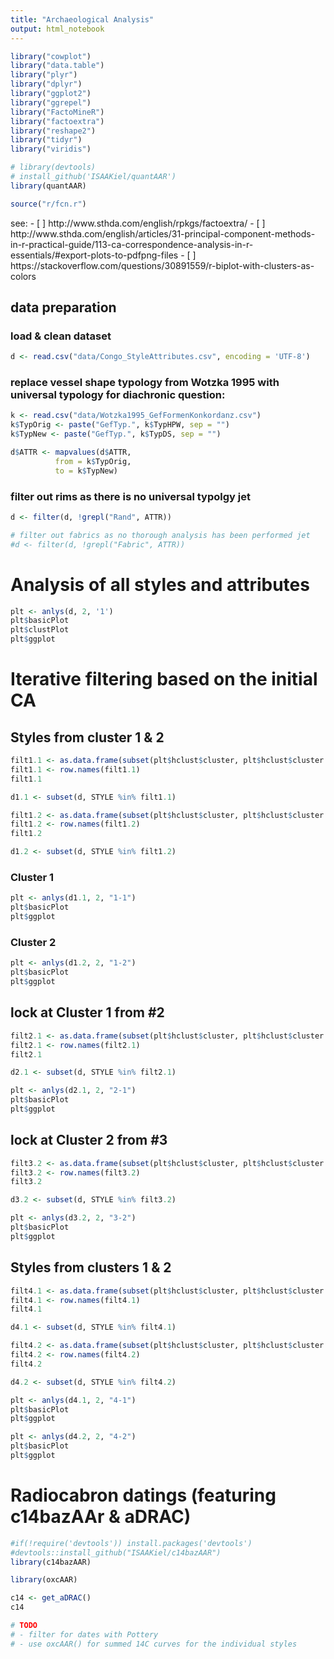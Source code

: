 ```yaml
---
title: "Archaeological Analysis"
output: html_notebook
---
```


```r
library("cowplot")
library("data.table")
library("plyr")
library("dplyr")
library("ggplot2")
library("ggrepel")
library("FactoMineR")
library("factoextra")
library("reshape2")
library("tidyr")
library("viridis")

# library(devtools)
# install_github('ISAAKiel/quantAAR')
library(quantAAR)

source("r/fcn.r")
```

see:
- [ ] http://www.sthda.com/english/rpkgs/factoextra/
- [ ] http://www.sthda.com/english/articles/31-principal-component-methods-in-r-practical-guide/113-ca-correspondence-analysis-in-r-essentials/#export-plots-to-pdfpng-files
- [ ] https://stackoverflow.com/questions/30891559/r-biplot-with-clusters-as-colors


## data preparation

### load & clean dataset 
```r
d <- read.csv("data/Congo_StyleAttributes.csv", encoding = 'UTF-8')
```

### replace vessel shape typology from Wotzka 1995 with universal typology for diachronic question:
```r
k <- read.csv("data/Wotzka1995_GefFormenKonkordanz.csv")
k$TypOrig <- paste("GefTyp.", k$TypHPW, sep = "")
k$TypNew <- paste("GefTyp.", k$TypDS, sep = "")

d$ATTR <- mapvalues(d$ATTR, 
          from = k$TypOrig, 
          to = k$TypNew)
```

### filter out rims as there is no universal typolgy jet
```r
d <- filter(d, !grepl("Rand", ATTR))

# filter out fabrics as no thorough analysis has been performed jet
#d <- filter(d, !grepl("Fabric", ATTR))
```

# Analysis of all styles and attributes

```r
plt <- anlys(d, 2, '1')
plt$basicPlot
plt$clustPlot
plt$ggplot
```

# Iterative filtering based on the initial CA

## Styles from cluster 1 & 2

```r
filt1.1 <- as.data.frame(subset(plt$hclust$cluster, plt$hclust$cluster == 1))
filt1.1 <- row.names(filt1.1)
filt1.1
```

```r
d1.1 <- subset(d, STYLE %in% filt1.1)
```


```r
filt1.2 <- as.data.frame(subset(plt$hclust$cluster, plt$hclust$cluster == 2))
filt1.2 <- row.names(filt1.2)
filt1.2
```

```r
d1.2 <- subset(d, STYLE %in% filt1.2)
```

### Cluster 1

```r
plt <- anlys(d1.1, 2, "1-1")
plt$basicPlot
plt$ggplot
```

### Cluster 2

```r
plt <- anlys(d1.2, 2, "1-2")
plt$basicPlot
plt$ggplot
```

## lock at Cluster 1 from #2

```r
filt2.1 <- as.data.frame(subset(plt$hclust$cluster, plt$hclust$cluster == 1))
filt2.1 <- row.names(filt2.1)
filt2.1
```

```r
d2.1 <- subset(d, STYLE %in% filt2.1)
```

```r
plt <- anlys(d2.1, 2, "2-1")
plt$basicPlot
plt$ggplot
```

## lock at Cluster 2 from #3

```r
filt3.2 <- as.data.frame(subset(plt$hclust$cluster, plt$hclust$cluster == 2))
filt3.2 <- row.names(filt3.2)
filt3.2
```

```r
d3.2 <- subset(d, STYLE %in% filt3.2)
```

```r
plt <- anlys(d3.2, 2, "3-2")
plt$basicPlot
plt$ggplot
```

## Styles from clusters 1 & 2

```r
filt4.1 <- as.data.frame(subset(plt$hclust$cluster, plt$hclust$cluster == 1))
filt4.1 <- row.names(filt4.1)
filt4.1
```

```r
d4.1 <- subset(d, STYLE %in% filt4.1)
```

```r
filt4.2 <- as.data.frame(subset(plt$hclust$cluster, plt$hclust$cluster == 2))
filt4.2 <- row.names(filt4.2)
filt4.2
```

```r
d4.2 <- subset(d, STYLE %in% filt4.2)
```

```r
plt <- anlys(d4.1, 2, "4-1")
plt$basicPlot
plt$ggplot
```

```r
plt <- anlys(d4.2, 2, "4-2")
plt$basicPlot
plt$ggplot
```


# Radiocabron datings (featuring c14bazAAr & aDRAC)

```r
#if(!require('devtools')) install.packages('devtools')
#devtools::install_github("ISAAKiel/c14bazAAR")
library(c14bazAAR)

library(oxcAAR)
```

```r
c14 <- get_aDRAC()
c14
```

```r
# TODO
# - filter for dates with Pottery
# - use oxcAAR() for summed 14C curves for the individual styles



```




